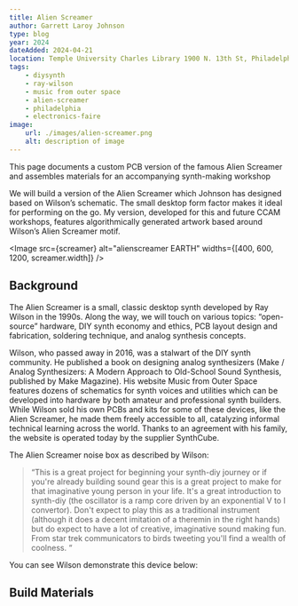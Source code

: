 ```yaml
---
title: Alien Screamer
author: Garrett Laroy Johnson
type: blog
year: 2024
dateAdded: 2024-04-21
location: Temple University Charles Library 1900 N. 13th St, Philadelphia
tags:
    - diysynth
    - ray-wilson
    - music from outer space
    - alien-screamer
    - philadelphia
    - electronics-faire
image:
    url: ./images/alien-screamer.png
    alt: description of image
---
```


This page documents a custom PCB version of the famous Alien Screamer and assembles materials for an accompanying synth-making workshop

We will build a version of the Alien Screamer which Johnson has designed based on Wilson’s schematic. The small desktop form factor makes it ideal for performing on the go. My version, developed for this and future CCAM workshops, features algorithmically generated artwork based around Wilson’s Alien Screamer motif.


<Image
    src={screamer}
    alt="alienscreamer EARTH"
    widths={[400, 600, 1200, screamer.width]}
/>

## Background

The Alien Screamer is a small, classic desktop synth developed by Ray Wilson in the 1990s. Along the way, we will touch on various topics: “open-source” hardware, DIY synth economy and ethics, PCB layout design and fabrication, soldering technique, and analog synthesis concepts.

Wilson, who passed away in 2016, was a stalwart of the DIY synth community. He published a book on designing analog synthesizers (Make / Analog Synthesizers: A Modern Approach to Old-School Sound Synthesis, published by Make Magazine). His website Music from Outer Space features dozens of schematics for synth voices and utilities which can be developed into hardware by both amateur and professional synth builders. While Wilson sold his own PCBs and kits for some of these devices, like the Alien Screamer, he made them freely accessible to all, catalyzing informal technical learning across the world. Thanks to an agreement with his family, the website is operated today by the supplier SynthCube.

The Alien Screamer noise box as described by Wilson:

> “This is a great project for beginning your synth-diy journey or if you're already building sound gear this is a great project to make for that imaginative young person in your life. It's a great introduction to synth-diy (the oscillator is a ramp core driven by an exponential V to I convertor). Don't expect to play this as a traditional instrument (although it does a decent imitation of a theremin in the right hands) but do expect to have a lot of creative, imaginative sound making fun. From star trek communicators to birds tweeting you'll find a wealth of coolness. “

<LinkButton
    text="Ray Wilson's Schematic, Circuit Description, and Media Samples"
    url="https://musicfromouterspace.com/analogsynth_new/ALIENSCREAMER/ALIENSCREAMER.php"
/>

You can see Wilson demonstrate this device below:

<YouTube id="HiQfAWynVTY" />

## Build Materials

<LinkButton
    text="Alien Screamer Interactive Build of Materials"
    url="/assets/interactive-bom/alien-screamer-bom.html"
/>

<LinkButton text="Soldering Guide" url="/resources/soldering101/" />
